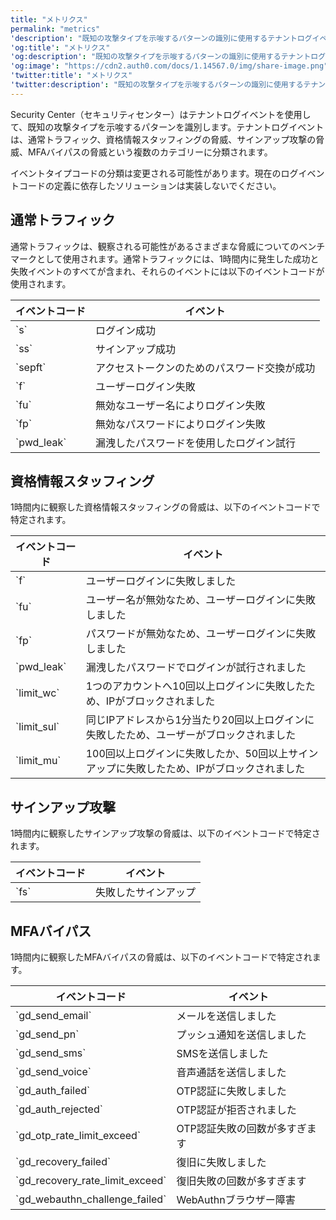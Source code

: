 ```yaml
---
title: "メトリクス"
permalink: "metrics"
'description': "既知の攻撃タイプを示唆するパターンの識別に使用するテナントログイベントについて説明します。"
'og:title': "メトリクス"
'og:description': "既知の攻撃タイプを示唆するパターンの識別に使用するテナントログイベントについて説明します。"
'og:image': "https://cdn2.auth0.com/docs/1.14567.0/img/share-image.png"
'twitter:title': "メトリクス"
'twitter:description': "既知の攻撃タイプを示唆するパターンの識別に使用するテナントログイベントについて説明します。"
---
```


Security Center（セキュリティセンター）はテナントログイベントを使用して、既知の攻撃タイプを示唆するパターンを識別します。テナントログイベントは、通常トラフィック、資格情報スタッフィングの脅威、サインアップ攻撃の脅威、<Tooltip data-tooltip-id="react-containers-DefinitionTooltip-0" href="/docs/ja-jp/glossary?term=multifactor-authentication" tip="多要素認証（MFA）: ユーザー名とパスワードに加えて、SMS経由のコードなどの要素を使用するユーザー認証プロセス。" cta="用語集の表示">MFA</Tooltip>バイパスの脅威という複数のカテゴリーに分類されます。

<Warning>

イベントタイプコードの分類は変更される可能性があります。現在のログイベントコードの定義に依存したソリューションは実装しないでください。

</Warning>

## 通常トラフィック

通常トラフィックは、観察される可能性があるさまざまな脅威についてのベンチマークとして使用されます。通常トラフィックには、1時間内に発生した成功と失敗イベントのすべてが含まれ、それらのイベントには以下のイベントコードが使用されます。

<table class="table"><thead>
<tr>
<th>イベントコード</th>
<th>イベント</th>
</tr>
</thead>
<tbody>
<tr>
<td>`s`</td>
<td>ログイン成功</td>
</tr>
<tr>
<td>`ss`</td>
<td>サインアップ成功</td>
</tr>
<tr>
<td>`sepft`</td>
<td>アクセストークンのためのパスワード交換が成功</td>
</tr>
<tr>
<td>`f`</td>
<td>ユーザーログイン失敗</td>
</tr>
<tr>
<td>`fu`</td>
<td>無効なユーザー名によりログイン失敗</td>
</tr>
<tr>
<td>`fp`</td>
<td>無効なパスワードによりログイン失敗</td>
</tr>
<tr>
<td>`pwd_leak`</td>
<td>漏洩したパスワードを使用したログイン試行</td>
</tr>
</tbody>
</table>

## 資格情報スタッフィング

1時間内に観察した資格情報スタッフィングの脅威は、以下のイベントコードで特定されます。

<table class="table"><thead>
<tr>
<th>イベントコード</th>
<th>イベント</th>
</tr>
</thead>
<tbody>
<tr>
<td>`f`</td>
<td>ユーザーログインに失敗しました</td>
</tr>
<tr>
<td>`fu`</td>
<td>ユーザー名が無効なため、ユーザーログインに失敗しました</td>
</tr>
<tr>
<td>`fp`</td>
<td>パスワードが無効なため、ユーザーログインに失敗しました</td>
</tr>
<tr>
<td>`pwd_leak`</td>
<td>漏洩したパスワードでログインが試行されました</td>
</tr>
<tr>
<td>`limit_wc`</td>
<td>1つのアカウントへ10回以上ログインに失敗したため、IPがブロックされました</td>
</tr>
<tr>
<td>`limit_sul`</td>
<td>同じIPアドレスから1分当たり20回以上ログインに失敗したため、ユーザーがブロックされました</td>
</tr>
<tr>
<td>`limit_mu`</td>
<td>100回以上ログインに失敗したか、50回以上サインアップに失敗したため、IPがブロックされました</td>
</tr>
</tbody>
</table>

## サインアップ攻撃

1時間内に観察したサインアップ攻撃の脅威は、以下のイベントコードで特定されます。

<table class="table"><thead>
<tr>
<th>イベントコード</th>
<th>イベント</th>
</tr>
</thead>
<tbody>
<tr>
<td>`fs`</td>
<td>失敗したサインアップ</td>
</tr>
</tbody>
</table>

## MFAバイパス

1時間内に観察したMFAバイパスの脅威は、以下のイベントコードで特定されます。

<table class="table"><thead>
<tr>
<th>イベントコード</th>
<th>イベント</th>
</tr>
</thead>
<tbody>
<tr>
<td>`gd_send_email`</td>
<td>メールを送信しました</td>
</tr>
<tr>
<td>`gd_send_pn`</td>
<td>プッシュ通知を送信しました</td>
</tr>
<tr>
<td>`gd_send_sms`</td>
<td>SMSを送信しました</td>
</tr>
<tr>
<td>`gd_send_voice`</td>
<td>音声通話を送信しました</td>
</tr>
<tr>
<td>`gd_auth_failed`</td>
<td>OTP認証に失敗しました</td>
</tr>
<tr>
<td>`gd_auth_rejected`</td>
<td>OTP認証が拒否されました</td>
</tr>
<tr>
<td>`gd_otp_rate_limit_exceed`</td>
<td>OTP認証失敗の回数が多すぎます</td>
</tr>
<tr>
<td>`gd_recovery_failed`</td>
<td>復旧に失敗しました</td>
</tr>
<tr>
<td>`gd_recovery_rate_limit_exceed`</td>
<td>復旧失敗の回数が多すぎます</td>
</tr>
<tr>
<td>`gd_webauthn_challenge_failed`</td>
<td>WebAuthnブラウザー障害</td>
</tr>
</tbody>
</table>